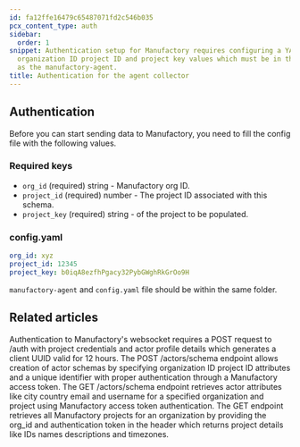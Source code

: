 ```yaml
---
id: fa12ffe16479c65487071fd2c546b035
pcx_content_type: auth
sidebar:
  order: 1
snippet: Authentication setup for Manufactory requires configuring a YAML file with
  organization ID project ID and project key values which must be in the same directory
  as the manufactory-agent.
title: Authentication for the agent collector
---
```


## Authentication

Before you can start sending data to Manufactory, you need to fill the config file with the following values.

### Required keys

- `org_id` (required) string - Manufactory org ID.
- `project_id` (required) number - The project ID associated with this schema.
- `project_key` (required) string - of the project to be populated.
### config.yaml

```yaml
org_id: xyz
project_id: 12345
project_key: b0iqA8ezfhPgacy32PybGWghRkGrOo9H
```

`manufactory-agent` and `config.yaml` file should be within the same folder.


## Related articles
<CardGrid>
<LinkTitleCard header="<b>Websocket > Authentication for the web socket collector</b>" href="/products/docs/manufactory/collector/websocket/auth/" > Authentication to Manufactory's websocket requires a POST request to /auth with project credentials and actor profile details which generates a client UUID valid for 12 hours. </LinkTitleCard>
<LinkTitleCard header="<b>Actors > Create actors schema</b>" href="/products/docs/manufactory/actors/create_schema/" > The POST /actors/schema endpoint allows creation of actor schemas by specifying organization ID project ID attributes and a unique identifier with proper authentication through a Manufactory access token. </LinkTitleCard>
<LinkTitleCard header="<b>Actors > Get actors schema</b>" href="/products/docs/manufactory/actors/get_schema/" > The GET /actors/schema endpoint retrieves actor attributes like city country email and username for a specified organization and project using Manufactory access token authentication. </LinkTitleCard>
<LinkTitleCard header="<b>Projects > Get all projects</b>" href="/products/docs/manufactory/projects/get_projects/" > The GET endpoint retrieves all Manufactory projects for an organization by providing the org_id and authentication token in the header which returns project details like IDs names descriptions and timezones. </LinkTitleCard>
</CardGrid>